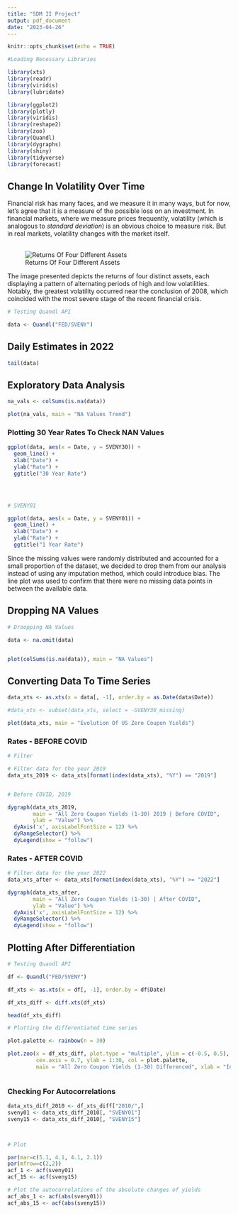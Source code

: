 ```yaml
---
title: "SDM II Project"
output: pdf_document
date: "2023-04-26"
---
```


```r
knitr::opts_chunk$set(echo = TRUE)
```

```r

#Loading Necessary Libraries

library(xts)
library(readr)
library(viridis)
library(lubridate)

library(ggplot2)
library(plotly)
library(viridis)
library(reshape2)
library(zoo)
library(Quandl)
library(dygraphs)
library(shiny)
library(tidyverse)
library(forecast)
```

## Change In Volatility Over Time

| Financial risk has many faces, and we measure it in many ways, but for now, let's agree that it is a measure of the possible loss on an investment. In financial markets, where we measure prices frequently, volatility (which is analogous to *standard deviation*) is an obvious choice to measure risk. But in real markets, volatility changes with the market itself.
| 
| 

![Returns Of Four Different Assets](T-Bonds.png)

| 

The image presented depicts the returns of four distinct assets, each displaying a pattern of alternating periods of high and low volatilities. Notably, the greatest volatility occurred near the conclusion of 2008, which coincided with the most severe stage of the recent financial crisis.

```r

# Testing Quandl API

data <- Quandl("FED/SVENY")

```

## Daily Estimates in 2022

```r

tail(data)
```

## Exploratory Data Analysis

```r

na_vals <- colSums(is.na(data))

plot(na_vals, main = "NA Values Trend")

```

### Plotting 30 Year Rates To Check NAN Values

```r


ggplot(data, aes(x = Date, y = SVENY30)) +
  geom_line() +
  xlab("Date") +
  ylab("Rate") +
  ggtitle("30 Year Rate")
  




```

```r


# SVENY01

ggplot(data, aes(x = Date, y = SVENY01)) +
  geom_line() +
  xlab("Date") +
  ylab("Rate") +
  ggtitle("1 Year Rate")

```

| 

Since the missing values were randomly distributed and accounted for a small proportion of the dataset, we decided to drop them from our analysis instead of using any imputation method, which could introduce bias. The line plot was used to confirm that there were no missing data points in between the available data.

## Dropping NA Values

```r

# Droopping NA Values

data <- na.omit(data)

```

```r



```

```r


plot(colSums(is.na(data)), main = "NA Values")
```

## Converting Data To Time Series

```r

data_xts <- as.xts(x = data[, -1], order.by = as.Date(data$Date))

#data_xts <- subset(data_xts, select = -SVENY30_missing)

```



```r

plot(data_xts, main = "Evolution Of US Zero Coupon Yields")
```

### Rates - BEFORE COVID

```r

# Filter

# Filter data for the year 2019
data_xts_2019 <- data_xts[format(index(data_xts), "%Y") == "2019"]
```

```r


```

```r

# Before COVID, 2019

dygraph(data_xts_2019, 
        main = "All Zero Coupon Yields (1-30) 2019 | Before COVID", 
        ylab = "Value") %>%
  dyAxis('x', axisLabelFontSize = 12) %>%
  dyRangeSelector() %>%
  dyLegend(show = "follow") 

```

### Rates - AFTER COVID

```r

# Filter data for the year 2022
data_xts_after <- data_xts[format(index(data_xts), "%Y") >= "2022"]
```

```r


dygraph(data_xts_after, 
        main = "All Zero Coupon Yields (1-30) | After COVID", 
        ylab = "Value") %>%
  dyAxis('x', axisLabelFontSize = 12) %>%
  dyRangeSelector() %>%
  dyLegend(show = "follow") 
```

## Plotting After Differentiation

```r

# Testing Quandl API

df <- Quandl("FED/SVENY")

```

```r

df_xts <- as.xts(x = df[, -1], order.by = df$Date)

df_xts_diff <- diff.xts(df_xts)

head(df_xts_diff)


```

```r

# Plotting the differentiated time series

plot.palette <- rainbow(n = 30)

plot.zoo(x = df_xts_diff, plot.type = "multiple", ylim = c(-0.5, 0.5), 
         cex.axis = 0.7, ylab = 1:30, col = plot.palette, 
         main = "All Zero Coupon Yields (1-30) Differenced", xlab = "Index")



```

### Checking For Autocorrelations

```r

data_xts_diff_2010 <- df_xts_diff["2010/",]
sveny01 <- data_xts_diff_2010[, "SVENY01"]
sveny15 <- data_xts_diff_2010[, "SVENY15"]




```

```r

# Plot

par(mar=c(5.1, 4.1, 4.1, 2.1))
par(mfrow=c(2,2))
acf_1 <- acf(sveny01)
acf_15 <- acf(sveny15)

# Plot the autocorrelations of the absolute changes of yields
acf_abs_1 <- acf(abs(sveny01))
acf_abs_15 <- acf(abs(sveny15))



```

